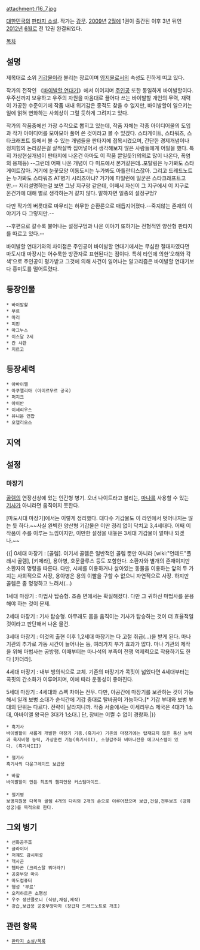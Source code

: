 attachment:/16_7.jpg

[[대한민국]]의 [[판타지 소설]]. 작가는 [[강무]]. [[2009년]] [[2월]]에 1권이 출간된 이후 3년 뒤인 [[2012년]] [[6월]]로 전 12권 완결되었다.

[[목차]]
== 설명 ==
제목대로 소위 [[기갑물]]이라 불리는 장르이며 [[영지물]]로서의 속성도 진하게 띠고 있다.

작가의 전작인 《[[바이발할 연대기]]》에서 이어지며 [[주인공]] 또한 동일하게 바이발할이다. 우주선까지 보유하고 우주의 자원을 마음대로 끌어다 쓰는 바이발할 개인의 무력, 재력이 가공한 수준이기에 작품 내내 위기감은 종적도 찾을 수 없지만, 바이발할이 일으키는 일에 얽혀 변화하는 사회상이 그럴 듯하게 그려지고 있다.

작가의 작품중에선 가장 수작으로 뽑히고 있는데, 작품 자체는 각종 아이디어물의 도입과 작가 아이디어를 모아모아 풀어 쓴 것이라고 볼 수 있겠다. 스타게이트, 스타워즈, 스타크래프트 등에서 볼 수 있는 개념들을 판타지에 접목시켰으며, 간단한 경제개념이나 정치힘의 논리같은걸 살짝살짝 집어넣어서 생각해보지 않은 사람들에게 어필을 했다. 특히 가상현실개념이 판타지에 나온건 아마도 이 작품 뿐일듯?(의외로 많이 나온다, 폭염의 용제등) --그런데 어째 나온 개념이 다 미드에서 본거같은데..포탈링은 누가봐도 스타게이트잖아. 거기에 눈꽃모양 이동도시는 누가봐도 아틀란티스잖아. 그리고 드레드노트는 누가봐도 스타워즈 AT병기 시리즈아냐? 거기에 파일런에 일꾼은 스타크래프트고만.--
지리설명하는걸 보면 그냥 지구랑 같은데, 어째서 자신이 그 지구에서 이 지구로 온건가에 대해 별로 생각하는거 같지 않다. 말하자면 일종의 설정구멍?

다만 작가의 버릇대로 마무리는 허무한 순환론으로 매듭지어졌다.--죽지않는 존재의 이야기가 다 그렇지만.--

--후편으로 갈수록 불어나는 설정구멍과 나온 이야기 또하기는 전형적인 양산형 판타지를 따르고 있다.--

바이발할 연대기와의 차이점은 주인공이 바이발할 연대기에서는 무심한 절대자였다면 마도시대 마장시는 어수룩한 방관자로 표현된다는 점이다. 
특히 타인에 의한'오해와 각색'으로 주인공이 평가받고 그것에 의해 사건이 일어나는 알고리즘은 바이발할 연대기보다 흥미도를 떨어트렸다.
== 등장인물 ==
 * 바이발할
 * 부르
 * 마리
 * 피핀
 * 마그누스
 * 이스달 2세
 * 칸 샤한
 * 지르고
== 등장세력 ==
 * 아바이엘
 * 아쿠엘리아 (아미르무르 공국)
 * 퍼지크
 * 아이반
 * 이세리우스
 * 유니온 연합
 * 오헬리오스
== 지역 ==
== 설정 ==
=== 마장기 ===
[[골렘]]의 연장선상에 있는 인간형 병기. 오너 나이트라고 불리는, [[마나]]를 사용할 수 있는 [[기사]]가 아니라면 움직이지 못한다.

[마도시대 마장기]에서는 이렇게 정리했다. 대다수 기갑물도 이 라인에서 벗어나지는 않는 듯 하다.~~사실 완벽한 양산형 기갑물은 이딴 정리 없이 닥치고 3,4세대다. 어째 이 작품이 주를 이루는 느낌이지만, 이만한 설정을 내놓은 3세대 기갑물이 얼마나 되겠나.~~

{{| 0세대 마장기 : [골렘]. 여기서 골렘은 일반적인 골렘 뿐만 아니라 [wiki:"언데드"플래시 골렘], [키메라], 용아병, 호문쿨루스 등도 포함한다. 소환자와 별개의 존재이지만 소환자의 명령을 따른다. 다만, 시체를 이용하거나 살아있는 동물을 이용하는 앞의 두 가지는 사회적으로 사장, 용아병은 용의 이빨을 구할 수 없으니 자연적으로 사장. 하지만 골렘은 좀 멍청하고 느려서(...)

1세대 마장기 : 마법사 탑승형. 조종 면에서는 확실해졌다. 다만 그 귀하신 마법사를 운용해야 하는 것이 문제.

2세대 마장기 : 기사 탑승형. 아무래도 몸을 움직이는 기사가 탑승하는 것이 더 효율적일 것이라고 판단해서 나온 물건.

3세대 마장기 : 이것의 출현 이후 1,2세대 마장기는 다 고철 취급(...)을 받게 된다. 마나 기관의 추가로 가동 시간이 늘어나는 등, 여러가지 부가 효과가 많다. 마나 기관의 제작을 위해 마법사는 공방행. 이때부터는 마나석의 부족이 전쟁 억제력으로 작용하기도 한다 [카더라].

4세대 마장기 : 내부 빙의식으로 교체. 기존의 마장기가 콕핏이 넓었다면 4세대부터는 콕핏의 간소화가 이루어지며, 이에 따라 운동성이 좋아진다.

5세대 마장기 : 4세대와 스펙 차이는 전무. 다만, 아공간에 마장기를 보관하는 것이 가능해서 일개 보병 소대가 순식간에 기갑 중대로 탈바꿈이 가능하다.[* 기갑 부대와 보병 부대의 단위는 다르다. 전략이 달라지니까. 작중 서술에서는 이세리우스 제국은 4대가 1소대, 아바이엘 왕국은 3대가 1소대.] 단, 장비는 어쩔 수 없이 경랑화.|}}

 * 흑기사
 바이발할이 새롭게 개발한 마장기 기종.(흑기사) 기존의 마장기에는 탑재되지 않은 통신 능력과 육지비행 능력, 가상훈련 기능(흑기사II), 소형갑주화 비마나전용 에고시스템이 있다. (흑기사III)

 * 철기사
 흑기사의 다운그레이드 보급용

 * 바할
 바이발할이 만든 최초의 챔피언용 커스텀마이드.
 
 * 철기병
 보병지원용 다목적 골렘 4개의 다리와 2개의 손으로 이루어졌으며 보급,건설,전투보조 (강화성궁)를 목적으로 한다. 
== 그외 병기 ==
 * 선화공주호
 * 글라이더
 * 저궤도 감시위성
 * 헥사곤
 * 헵타곤 (크리스탈 뭐더라?)
 * 공중부양 마차
 * 마도컴퓨터
 * 행성 '부르'
 * 오리하르콘 소행성
 * 우주 생산콜로니 (식량,채집,제작)
 * 강습,보급용 공중부양마차 (장갑차 드레드노트로 개조)
== 관련 항목 ==
 * [[판타지 소설/목록]]
